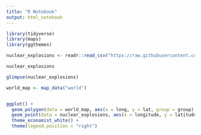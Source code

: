```yaml
---
title: "R Notebook"
output: html_notebook
---
```


```r
library(tidyverse)
library(maps)
library(ggthemes)
```

```r
nuclear_explosions <- readr::read_csv("https://raw.githubusercontent.com/rfordatascience/tidytuesday/master/data/2019/2019-08-20/nuclear_explosions.csv")
```

```r
nuclear_explosions
```

```r
glimpse(nuclear_explosions)
```

```r
world_map <- map_data("world")


ggplot() +
  geom_polygon(data = world_map, aes(x = long, y = lat, group = group), fill = NA, color = "grey") +
  geom_point(data = nuclear_explosions, aes(x = longitude, y = latitude, size = (yield_upper + yield_lower)/2, color = country)) +
  theme_economist_white() +
  theme(legend.position = "right")
  

```

